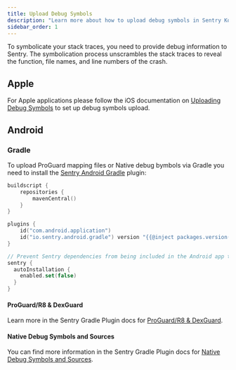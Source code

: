 ```yaml
---
title: Upload Debug Symbols
description: "Learn more about how to upload debug symbols in Sentry Kotlin Multiplatform."
sidebar_order: 1
---
```


To symbolicate your stack traces, you need to provide debug information to Sentry.
The symbolication process unscrambles the stack traces to reveal the function, file names, and line numbers of the crash.

## Apple

For Apple applications please follow the iOS documentation on [Uploading Debug Symbols](/platforms/apple/guides/ios/dsym) to set up debug symbols upload.

## Android

### Gradle

To upload ProGuard mapping files or Native debug bymbols via Gradle you need to install the [Sentry Android Gradle](/platforms/android/configuration/gradle) plugin:

```kotlin {filename:androidApp/build.gradle.kts}
buildscript {
    repositories {
        mavenCentral()
    }
}

plugins {
    id("com.android.application")
    id("io.sentry.android.gradle") version "{{@inject packages.version('sentry.java.android.gradle-plugin', '3.0.0') }}"
}

// Prevent Sentry dependencies from being included in the Android app through the AGP.
sentry {
  autoInstallation {
    enabled.set(false)
  }
}
```

#### ProGuard/R8 & DexGuard

Learn more in the Sentry Gradle Plugin docs for [ProGuard/R8 & DexGuard](/platforms/android/configuration/gradle/#proguardr8--dexguard).

#### Native Debug Symbols and Sources

You can find more information in the Sentry Gradle Plugin docs for [Native Debug Symbols and Sources](/platforms/android/configuration/gradle/#native-debug-symbols-and-sources).
